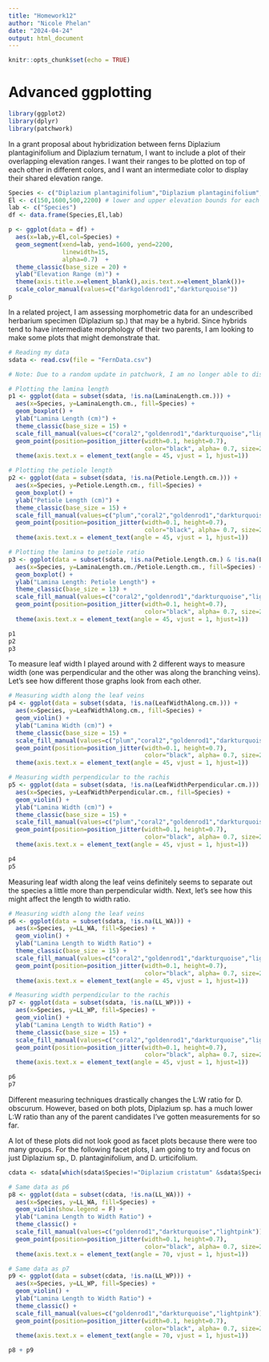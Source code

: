 ```yaml
---
title: "Homework12"
author: "Nicole Phelan"
date: "2024-04-24"
output: html_document
---
```


```r
knitr::opts_chunk$set(echo = TRUE)
```

# Advanced ggplotting

```r
library(ggplot2)
library(dplyr)
library(patchwork)
```

In a grant proposal about hybridization between ferns Diplazium plantaginifolium and Diplazium ternatum, I want to include a plot of their overlapping elevation ranges. I want their ranges to be plotted on top of each other in different colors, and I want an intermediate color to display their shared elevation range.

```r
Species <- c("Diplazium plantaginifolium","Diplazium plantaginifolium","Diplazium ternatum","Diplazium ternatum")
El <- c(150,1600,500,2200) # lower and upper elevation bounds for each species
lab <- c("Species")
df <- data.frame(Species,El,lab)

p <- ggplot(data = df) +
  aes(x=lab,y=El,col=Species) +
  geom_segment(xend=lab, yend=1600, yend=2200,
               linewidth=15, 
               alpha=0.7)  +
  theme_classic(base_size = 20) +
  ylab("Elevation Range (m)") + 
  theme(axis.title.x=element_blank(),axis.text.x=element_blank())+
  scale_color_manual(values=c("darkgoldenrod1","darkturquoise"))
p
```

In a related project, I am assessing morphometric data for an undescribed herbarium specimen (Diplazium sp.) that may be a hybrid. Since hybrids tend to have intermediate morphology of their two parents, I am looking to make some plots that might demonstrate that.

```r
# Reading my data
sdata <- read.csv(file = "FernData.csv")

# Note: Due to a random update in patchwork, I am no longer able to display plots together by adding them

# Plotting the lamina length
p1 <- ggplot(data = subset(sdata, !is.na(LaminaLength.cm.))) +
  aes(x=Species, y=LaminaLength.cm., fill=Species) +
  geom_boxplot() +
  ylab("Lamina Length (cm)") +
  theme_classic(base_size = 15) +
  scale_fill_manual(values=c("coral2","goldenrod1","darkturquoise","lightpink")) +
  geom_point(position=position_jitter(width=0.1, height=0.7),
                                      color="black", alpha= 0.7, size=2) +
  theme(axis.text.x = element_text(angle = 45, vjust = 1, hjust=1))

# Plotting the petiole length
p2 <- ggplot(data = subset(sdata, !is.na(Petiole.Length.cm.))) +
  aes(x=Species, y=Petiole.Length.cm., fill=Species) +
  geom_boxplot() +
  ylab("Petiole Length (cm)") +
  theme_classic(base_size = 15) +
  scale_fill_manual(values=c("plum","coral2","goldenrod1","darkturquoise","lightpink")) +
  geom_point(position=position_jitter(width=0.1, height=0.7),
                                      color="black", alpha= 0.7, size=2) +
  theme(axis.text.x = element_text(angle = 45, vjust = 1, hjust=1))

# Plotting the lamina to petiole ratio
p3 <- ggplot(data = subset(sdata, !is.na(Petiole.Length.cm.) & !is.na(LaminaLength.cm.))) +
  aes(x=Species, y=LaminaLength.cm./Petiole.Length.cm., fill=Species) +
  geom_boxplot() +
  ylab("Lamina Length: Petiole Length") +
  theme_classic(base_size = 13) +
  scale_fill_manual(values=c("coral2","goldenrod1","darkturquoise","lightpink")) +
  geom_point(position=position_jitter(width=0.1, height=0.7),
                                      color="black", alpha= 0.7, size=2) +
  theme(axis.text.x = element_text(angle = 45, vjust = 1, hjust=1))

p1
p2
p3

```

To measure leaf width I played around with 2 different ways to measure width (one was perpendicular and the other was along the branching veins). Let's see how different those graphs look from each other.

```r
# Measuring width along the leaf veins
p4 <- ggplot(data = subset(sdata, !is.na(LeafWidthAlong.cm.))) +
  aes(x=Species, y=LeafWidthAlong.cm., fill=Species) +
  geom_violin() +
  ylab("Lamina Width (cm)") +
  theme_classic(base_size = 15) +
  scale_fill_manual(values=c("plum","coral2","goldenrod1","darkturquoise","lightpink")) +
  geom_point(position=position_jitter(width=0.1, height=0.7),
                                      color="black", alpha= 0.7, size=2) +
  theme(axis.text.x = element_text(angle = 45, vjust = 1, hjust=1))

# Measuring width perpendicular to the rachis
p5 <- ggplot(data = subset(sdata, !is.na(LeafWidthPerpendicular.cm.))) +
  aes(x=Species, y=LeafWidthPerpendicular.cm., fill=Species) +
  geom_violin() +
  ylab("Lamina Width (cm)") +
  theme_classic(base_size = 15) +
  scale_fill_manual(values=c("plum","coral2","goldenrod1","darkturquoise","lightpink")) +
  geom_point(position=position_jitter(width=0.1, height=0.7),
                                      color="black", alpha= 0.7, size=2) +
  theme(axis.text.x = element_text(angle = 45, vjust = 1, hjust=1))

p4
p5
```

Measuring leaf width along the leaf veins definitely seems to separate out the species a little more than perpendicular width. Next, let's see how this might affect the length to width ratio.

```r
# Measuring width along the leaf veins
p6 <- ggplot(data = subset(sdata, !is.na(LL_WA))) +
  aes(x=Species, y=LL_WA, fill=Species) +
  geom_violin() +
  ylab("Lamina Length to Width Ratio") +
  theme_classic(base_size = 15) +
  scale_fill_manual(values=c("coral2","goldenrod1","darkturquoise","lightpink")) +
  geom_point(position=position_jitter(width=0.1, height=0.7),
                                      color="black", alpha= 0.7, size=2) +
  theme(axis.text.x = element_text(angle = 45, vjust = 1, hjust=1))

# Measuring width perpendicular to the rachis
p7 <- ggplot(data = subset(sdata, !is.na(LL_WP))) +
  aes(x=Species, y=LL_WP, fill=Species) +
  geom_violin() +
  ylab("Lamina Length to Width Ratio") +
  theme_classic(base_size = 15) +
  scale_fill_manual(values=c("coral2","goldenrod1","darkturquoise","lightpink")) +
  geom_point(position=position_jitter(width=0.1, height=0.7),
                                      color="black", alpha= 0.7, size=2) +
  theme(axis.text.x = element_text(angle = 45, vjust = 1, hjust=1))

p6
p7
```

Different measuring techniques drastically changes the L:W ratio for D. obscurum. However, based on both plots, Diplazium sp. has a much lower L:W ratio than any of the parent candidates I've gotten measurements for so far.

A lot of these plots did not look good as facet plots because there were too many groups. For the following facet plots, I am going to try and focus on just Diplazium sp., D. plantaginifolium, and D. urticifolium.

```r
cdata <- sdata[which(sdata$Species!="Diplazium cristatum" &sdata$Species!="Diplazium obscurum"),]

# Same data as p6
p8 <- ggplot(data = subset(cdata, !is.na(LL_WA))) +
  aes(x=Species, y=LL_WA, fill=Species) +
  geom_violin(show.legend = F) +
  ylab("Lamina Length to Width Ratio") +
  theme_classic() +
  scale_fill_manual(values=c("goldenrod1","darkturquoise","lightpink")) +
  geom_point(position=position_jitter(width=0.1, height=0.7),
                                      color="black", alpha= 0.7, size=2,show.legend = F) +
  theme(axis.text.x = element_text(angle = 70, vjust = 1, hjust=1))

# Same data as p7
p9 <- ggplot(data = subset(cdata, !is.na(LL_WP))) +
  aes(x=Species, y=LL_WP, fill=Species) +
  geom_violin() +
  ylab("Lamina Length to Width Ratio") +
  theme_classic() +
  scale_fill_manual(values=c("goldenrod1","darkturquoise","lightpink")) +
  geom_point(position=position_jitter(width=0.1, height=0.7),
                                      color="black", alpha= 0.7, size=2) +
  theme(axis.text.x = element_text(angle = 70, vjust = 1, hjust=1))

p8 + p9

```

